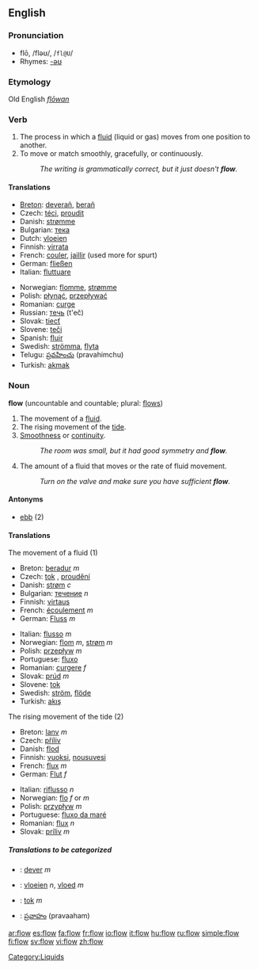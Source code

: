 ==English==
===Pronunciation===
*flō, /fləʊ/, /<tt>fl@U</tt>/
*Rhymes: [[Rhymes:English:-əʊ|-əʊ]]
===Etymology===
Old English ''[[flōwan]]''
===Verb===
{{en-verb}}

#The process in which a [[fluid]] (liquid or gas) moves from one position to another.
#To move or match smoothly, gracefully, or continuously.  
#:''The writing is grammatically correct, but it just doesn't '''flow'''.''

====Translations====
{{top}}
*[[Breton]]: [[deverañ]], [[berañ]]
*Czech: [[téci]], [[proudit]]
*Danish: [[strømme]]
*Bulgarian: [[тека]]
*Dutch: [[vloeien]]
*Finnish: [[virrata]]
*French: [[couler]], [[jaillir]] (used more for spurt)
*German: [[fließen]]
*Italian: [[fluttuare]]
{{mid}}
*Norwegian: [[flomme]], [[strømme]]
*Polish: [[płynąć]], [[przepływać]]
*Romanian: [[curge]]
*Russian: [[течь]] (t'eč)
*Slovak: [[tiecť]]
*Slovene: [[teči]]
*Spanish: [[fluir]]
*Swedish: [[strömma]], [[flyta]]
*Telugu: [[ప్రవహించు]] (pravahimchu)
*Turkish: [[akmak]]
{{bottom}}

===Noun===
'''flow''' (uncountable and countable; plural: [[flows]])

#The movement of a [[fluid]].
#The rising movement of the [[tide]].
#[[smoothness|Smoothness]] or [[continuity]].
#:''The room was small, but it had good symmetry and '''flow'''.''
#The amount of a fluid that moves or the rate of fluid movement.
#:''Turn on the valve and make sure you have sufficient '''flow'''.''

====Antonyms====
*[[ebb]] (2)

====Translations====
;The movement of a fluid (1)
{{top}}
*Breton: [[beradur]] ''m''
*Czech: [[tok]] {{m}}, [[proudění]] {{n}}
*Danish: [[strøm]] ''c''
*Bulgarian: [[течение]] ''n''
*Finnish: [[virtaus]]
*French: [[écoulement]] ''m''
*German: [[Fluss]] ''m''
{{mid}}
*Italian: [[flusso]] ''m''
*Norwegian: [[flom]] ''m'', [[strøm]] ''m''
*Polish: [[przepływ]] ''m''
*Portuguese: [[fluxo]] {{m}}
*Romanian: [[curgere]] ''f''
*Slovak: [[prúd]] ''m''
*Slovene: [[tok]] {{m}}
*Swedish: [[ström]], [[flöde]]
*Turkish: [[akış]]
{{bottom}}

;The rising movement of the tide (2)
{{top}}
*Breton: [[lanv]] ''m''
*Czech: [[příliv]] {{m}}
*Danish: [[flod]]
*Finnish: [[vuoksi]], [[nousuvesi]]
*French: [[flux]] ''m''
*German: [[Flut]] ''f''
{{mid}}
*Italian: [[riflusso]] ''n''
*Norwegian: [[flo]] ''f'' or ''m''
*Polish: [[przypływ]] ''m''
*Portuguese: [[fluxo da maré]]
*Romanian: [[flux]] ''n''
*Slovak: [[príliv]] ''m''
{{bottom}}

=====Translations to be categorized=====
{{checktrans}}

*{{ttbc|Breton}}: [[dever]] ''m''
*{{ttbc|Dutch}}: [[vloeien]] ''n'', [[vloed]] ''m''
*{{ttbc|Slovak}}: [[tok]] ''m''
*{{ttbc|Telugu}}: [[ప్రవాహం]] (pravaaham)

<!--===Flow nozzle===
[[Adjective]]
*[[Spanish]]: caudalómetro
-->

[[Category:Liquids]]

[[ar:flow]]
[[es:flow]]
[[fa:flow]]
[[fr:flow]]
[[io:flow]]
[[it:flow]]
[[hu:flow]]
[[ru:flow]]
[[simple:flow]]
[[fi:flow]]
[[sv:flow]]
[[vi:flow]]
[[zh:flow]]